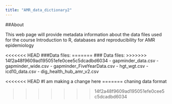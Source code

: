 ```yaml
---
title: "AMR_data_dictionary2"
---
```


##About 

This web page will provide metadata information about the data files used for the course Introduction to R, databases and reproducibility for AMR epidemiology

<<<<<<< HEAD
###Data files:
=======
### Data files:
>>>>>>> 14f2a48f9609ad195051efe0cee5c5dcadbd6034
- gapminder_data.csv
- gapminder_wide.csv
- gapminder_FiveYearData.csv
- hgt_wgt.csv
- icd10_data.csv
- dig_health_hub_amr_v2.csv 

<<<<<<< HEAD
#I am making a change here 
=======
chaning data format 

>>>>>>> 14f2a48f9609ad195051efe0cee5c5dcadbd6034
